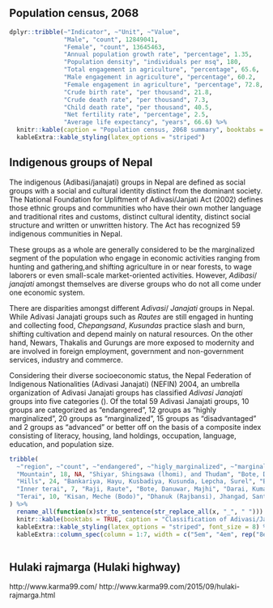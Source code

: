 ## Population census, 2068

```r
dplyr::tribble(~"Indicator", ~"Unit", ~"Value", 
               "Male", "count", 12849041,
               "Female", "count", 13645463,
               "Annual population growth rate", "percentage", 1.35,
               "Population density", "individuals per msq", 180,
               "Total engagement in agriculture", "percentage", 65.6,
               "Male engagement in agriculture", "percentage", 60.2,
               "Female engagement in agriculture", "percentage", 72.8, 
               "Crude birth rate", "per thousand", 21.8,
               "Crude death rate", "per thousand", 7.3,
               "Child death rate", "per thousand", 40.5,
               "Net fertility rate", "percentage", 2.5, 
               "Average life expectancy", "years", 66.6) %>% 
  knitr::kable(caption = "Population census, 2068 summary", booktabs = TRUE, longtable = T) %>% 
  kableExtra::kable_styling(latex_options = "striped")

```

## Indigenous groups of Nepal

The indigenous (Adibasi/janajati) groups in Nepal are defined as social groups with a social and cultural identity distinct from the dominant society. The National Foundation for Upliftment of Adivasi/Janjati Act (2002) defines those ethnic groups and communities who have their own mother language and traditional rites and customs, distinct cultural identity, distinct social structure and written or unwritten history. The Act has recognized 59 indigenous communities in Nepal. 

These groups as a whole are generally considered to be the marginalized segment of the population who engage in economic activities ranging from hunting and gathering,and shifting agriculture in or near forests, to wage laborers or even small-scale market-oriented activities. However, _Adibasi_/ _janajati_ amongst themselves are diverse groups who do not all come under one economic system.

There are disparities amongst different _Adivasi_/ _Janajati_ groups in Nepal. While Adivasi Janajati groups such as _Rautes_ are still engaged in hunting and collecting food, _Chepangsand_, _Kusundas_ practice slash and burn, shifting cultivation and depend mainly on natural resources. On the other hand, Newars, Thakalis and Gurungs are more exposed to modernity and are involved in foreign employment, government and non-government services, industry and commerce.

Considering their diverse socioeconomic status, the Nepal Federation of Indigenous Nationalities (Adivasi Janajati) (NEFIN) 2004, an umbrella organization of Adivasi Janajati groups has classified _Adivasi_ _Janajati_ groups into five categories (\ref{tab:adivasi-janajati-classification}).  Of the total 59 Adivasi Janajati groups, 10 groups are categorized as "endangered", 12 groups as “highly marginalized", 20 groups as "marginalized", 15 groups as "disadvantaged" and 2 groups as "advanced" or better off on the basis of a composite index consisting of literacy, housing, land holdings, occupation, language, education, and population size.

```r
tribble(
  ~"region", ~"count", ~"endangered", ~"higly_marginalized", ~"marginalized", ~"disadvantaged", ~"advantaged",
  "Mountain", 18, NA, "Shiyar, Shingsawa (lhomi), and Thudam", "Bote, Dolpo, Larke, Lhopa, Mugali, Tokpegola and Walung", "Bara gaule, Byansi (Sauka), Chhaairotan, Marphali thakali, Sherpa, Tangbe and Tingaunle thakali", "Thakali",
  "Hills", 24, "Bankariya, Hayu, Kusbadiya, Kusunda, Lepcha, Surel", "Baramu, Thami (Thangmi), Chepang", "Bhujel, Dura, Pahari, Phree, Sunuwar, Tamang", "Chhantyal, Gurung (Tamu), Jirel, Limbu (Yakthumba), Magar, Rai, Yakkha, Hyolmo", "Newar",
  "Inner terai", 7, "Raji, Raute", "Bote, Danuwar, Majhi", "Darai, Kumal", NA, NA,
  "Terai", 10, "Kisan, Meche (Bodo)", "Dhanuk (Rajbansi), Jhangad, Santhal (Satar)", "Dhimal, Gangai, Rajbansi (Koch), Tajpuriya, Tharu", NA, NA
) %>% 
  rename_all(function(x)str_to_sentence(str_replace_all(x, "_", " "))) %>% 
  knitr::kable(booktabs = TRUE, caption = "Classification of Adivasi/Janajatis in Nepal; Source: NEFIN, 2004", longtable = TRUE) %>% 
  kableExtra::kable_styling(latex_options = "striped", font_size = 8) %>% 
  kableExtra::column_spec(column = 1:7, width = c("5em", "4em", rep("8em", 5)))
  
```


## Hulaki rajmarga (Hulaki highway)

http://www.karma99.com/
http://www.karma99.com/2015/09/hulaki-rajmarga.html

